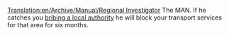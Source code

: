 [[Translation:en/Archive/Manual/Regional Investigator]]
The MAN. If he catches you [[en/Manual/Local authority#pass-a-bribe|bribing a local authority]] he will block your transport services for that area for six months.